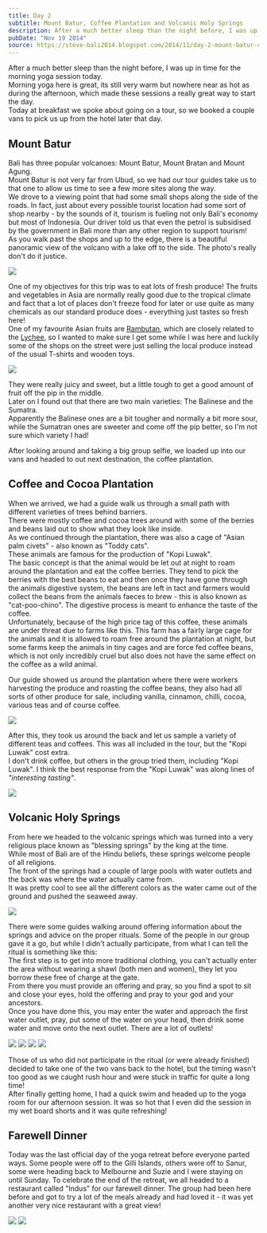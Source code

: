 ```yaml
---
title: Day 2
subtitle: Mount Batur, Coffee Plantation and Volcanic Holy Springs
description: After a much better sleep than the night before, I was up in time for the morning yoga session today.  Morning yoga here is great, its still...
pubDate: "Nov 19 2014"
source: https://steve-bali2014.blogspot.com/2014/11/day-2-mount-batur-coffee-plantation-and.html
---
```



After a much better sleep than the night before, I was up in time for the morning yoga session today.  
Morning yoga here is great, its still very warm but nowhere near as hot as during the afternoon, which made these sessions a really great way to start the day.  
Today at breakfast we spoke about going on a tour, so we booked a couple vans to pick us up from the hotel later that day.

## Mount Batur

Bali has three popular volcanoes: Mount Batur, Mount Bratan and Mount Agung.  
Mount Batur is not very far from Ubud, so we had our tour guides take us to that one to allow us time to see a few more sites along the way.  
We drove to a viewing point that had some small shops along the side of the roads. In fact, just about every possible tourist location had some sort of shop nearby - by the sounds of it, tourism is fueling not only Bali's economy but most of Indonesia. Our driver told us that even the petrol is subsidised by the government in Bali more than any other region to support tourism!  
As you walk past the shops and up to the edge, there is a beautiful panoramic view of the volcano with a lake off to the side. The photo's really don't do it justice.

<Img originalAspectRatio src="2014-bali/ky7kgakfqrznxwi19bqw.jpg" />

One of my objectives for this trip was to eat lots of fresh produce! The fruits and vegetables in Asia are normally really good due to the tropical climate and fact that a lot of places don't freeze food for later or use quite as many chemicals as our standard produce does - everything just tastes so fresh here!  
One of my favourite Asian fruits are [Rambutan](https://en.wikipedia.org/wiki/Rambutan), which are closely related to the [Lychee](https://en.wikipedia.org/wiki/Lychee), so I wanted to make sure I get some while I was here and luckily some of the shops on the street were just selling the local produce instead of the usual T-shirts and wooden toys.

<Img originalAspectRatio src="2014-bali/ttyicjrrobmwqodavgum.jpg" />

They were really juicy and sweet, but a little tough to get a good amount of fruit off the pip in the middle.  
Later on I found out that there are two main varieties: The Balinese and the Sumatra.  
Apparently the Balinese ones are a bit tougher and normally a bit more sour, while the Sumatran ones are sweeter and come off the pip better, so I'm not sure which variety I had!

After looking around and taking a big group selfie, we loaded up into our vans and headed to out next destination, the coffee plantation.

## Coffee and Cocoa Plantation

When we arrived, we had a guide walk us through a small path with different varieties of trees behind barriers.  
There were mostly coffee and cocoa trees around with some of the berries and beans laid out to show what they look like inside.  
As we continued through the plantation, there was also a cage of "Asian palm civets" - also known as "Toddy cats".  
These animals are famous for the production of "Kopi Luwak".  
The basic concept is that the animal would be let out at night to roam around the plantation and eat the coffee berries. They tend to pick the berries with the best beans to eat and then once they have gone through the animals digestive system, the beans are left in tact and farmers would collect the beans from the animals faeces to brew - this is also known as "cat-poo-chino". The digestive process is meant to enhance the taste of the coffee.  
Unfortunately, because of the high price tag of this coffee, these animals are under threat due to farms like this. This farm has a fairly large cage for the animals and it is allowed to roam free around the plantation at night, but some farms keep the animals in tiny cages and are force fed coffee beans, which is not only incredibly cruel but also does not have the same effect on the coffee as a wild animal.

Our guide showed us around the plantation where there were workers harvesting the produce and roasting the coffee beans, they also had all sorts of other produce for sale, including vanilla, cinnamon, chilli, cocoa, various teas and of course coffee.

<Img originalAspectRatio src="2014-bali/x2ksdjotogulr2si67lt.jpg" />

After this, they took us around the back and let us sample a variety of different teas and coffees. This was all included in the tour, but the "Kopi Luwak" cost extra.  
I don't drink coffee, but others in the group tried them, including "Kopi Luwak". I think the best response from the "Kopi Luwak" was along lines of _"interesting tasting"_.

<Img originalAspectRatio src="2014-bali/iigmni4wgsm67ns5r093.jpg" />

## Volcanic Holy Springs

From here we headed to the volcanic springs which was turned into a very religious place known as "blessing springs" by the king at the time.  
While most of Bali are of the Hindu beliefs, these springs welcome people of all religions.  
The front of the springs had a couple of large pools with water outlets and the back was where the water actually came from.  
It was pretty cool to see all the different colors as the water came out of the ground and pushed the seaweed away.

<Img originalAspectRatio src="2014-bali/x2zyv6tq8d0yicc0t1pt.jpg" />

There were some guides walking around offering information about the springs and advice on the proper rituals. Some of the people in our group gave it a go, but while I didn't actually participate, from what I can tell the ritual is something like this:  
The first step is to get into more traditional clothing, you can't actually enter the area without wearing a shawl (both men and women), they let you borrow these free of charge at the gate.  
From there you must provide an offering and pray, so you find a spot to sit and close your eyes, hold the offering and pray to your god and your ancestors.  
Once you have done this, you may enter the water and approach the first water outlet, pray, put some of the water on your head, then drink some water and move onto the next outlet. There are a lot of outlets!

<Grid>
  <Img src="2014-bali/gmmo6ygthecxmbuxstzr.jpg" />
  <Img src="2014-bali/jgpyax8bzuaonifzyzjh.jpg" />
  <Img src="2014-bali/h1fc8wsmjrztnbyef47x.jpg" />
  <Img src="2014-bali/wmtbu9a1nj3kkv9bx40k.jpg" />
</Grid>

Those of us who did not participate in the ritual (or were already finished) decided to take one of the two vans back to the hotel, but the timing wasn't too good as we caught rush hour and were stuck in traffic for quite a long time!  
After finally getting home, I had a quick swim and headed up to the yoga room for our afternoon session. It was so hot that I even did the session in my wet board shorts and it was quite refreshing!

## Farewell Dinner

Today was the last official day of the yoga retreat before everyone parted ways.
Some people were off to the Gilli Islands, others were off to Sanur, some were heading back to Melbourne and Suzie and I were staying on until Sunday.
To celebrate the end of the retreat, we all headed to a restaurant called "Indus" for our farewell dinner.
The group had been here before and got to try a lot of the meals already and had loved it - it was yet another very nice restaurant with a great view!

<Grid>
  <Img src="2014-bali/pt0cwpy8fiwiwld2jwhi.jpg" />
  <Img src="2014-bali/frrr7wgqgp4skgzefq4a.jpg" />
</Grid>
